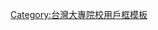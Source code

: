 {{Userbox
  |id=國管院
  |id-c=#CCCCCC
  |info=這名用戶是'''國防大學管理學院'''的學生、校友或教職人員。
  |info-c=#E8EAEE
  |info-s=10
  |border-c=#3366ff
}}<includeonly>[[Category:國防大學管理學院維基人|{{PAGENAME}}]]</includeonly>
<noinclude>
[[Category:台灣大專院校用戶框模板]]
</noinclude>